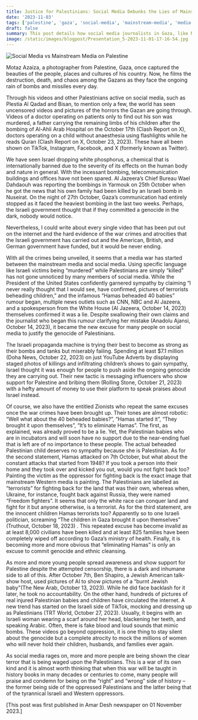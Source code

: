 ```yaml
---
title: Justice for Palestinians: Social Media Debunks the Lies of Mainstream Media
date: '2023-11-03'
tags: ['palestine', 'gaza', 'social-media', 'mainstream-media', 'media-bias', 'propaganda', 'israel', 'war-crimes']
draft: false
summary: This post details how social media journalists in Gaza, like Motaz Azaiza, are exposing Israeli war crimes, directly contradicting the propaganda and biased narratives of mainstream Western media. It highlights debunked lies, like the '40 beheaded babies' story, and the ongoing efforts to dehumanize Palestinians.
image: /static/images/blogpost/Presentation_5-2023-11-01-17-16-54.jpg
---
```


![Social Media vs Mainstream Media on Palestine](/static/images/blogpost/Presentation_5-2023-11-01-17-16-54.jpg)

Motaz Azaiza, a photographer from Palestine, Gaza, once captured the beauties of the people, places and cultures of his country. Now, he films the destruction, death, and chaos among the Gazans as they face the ongoing rain of bombs and missiles every day.

Through his videos and other Palestinians active on social media, such as Plestia Al Qadad and Bisan, to mention only a few, the world has seen uncensored videos and pictures of the horrors the Gazan are going through. Videos of a doctor operating on patients only to find out his son was murdered, a father carrying the remaining limbs of his children after the bombing of Al-Ahli Arab Hospital on the October 17th (Clash Report on X), doctors operating on a child without anaesthesia using flashlights while he reads Quran (Clash Report on X, October 23, 2023). These have all been shown on TikTok, Instagram, Facebook, and X (formerly known as Twitter).

We have seen Israel dropping white phosphorus, a chemical that is internationally banned due to the severity of its effects on the human body and nature in general. With the incessant bombing, telecommunication buildings and offices have not been spared. Al Jazeera’s Chief Bureau Wael Dahdaouh was reporting the bombings in Yarmouk on 25th October when he got the news that his own family had been killed by an Israeli bomb in Nuseirat. On the night of 27th October, Gaza’s communication had entirely stopped as it faced the heaviest bombing in the last two weeks. Perhaps, the Israeli government thought that if they committed a genocide in the dark, nobody would notice.

Nevertheless, I could write about every single video that has been put out on the internet and the hard evidence of the war crimes and atrocities that the Israeli government has carried out and the American, British, and German government have funded, but it would be never ending.

With all the crimes being unveiled, it seems that a media war has started between the mainstream media and social media. Using specific language like Israeli victims being “murdered” while Palestinians are simply “killed” has not gone unnoticed by many members of social media. While the President of the United States confidently garnered sympathy by claiming “I never really thought that I would see, have confirmed, pictures of terrorists beheading children,” and the infamous “Hamas beheaded 40 babies” rumour began, multiple news outlets such as CNN, NBC and Al Jazeera, and a spokesperson from the White House (Al Jazeera, October 14, 2023) themselves confirmed it was a lie. Despite swallowing their own claims and the journalist who began this rumour clarifying her mistake (Anadolu Ajansi, October 14, 2023), it became the new excuse for many people on social media to justify the genocide of Palestinians.

The Israeli propaganda machine is trying their best to become as strong as their bombs and tanks but miserably failing. Spending at least $7.1 million (Doha News, October 22, 2023) on just YouTube Adverts by displaying staged photos of killings and infiltrating children’s shows to gain sympathy, Israel thought it was enough for people to push aside the ongoing genocide they are carrying out. Their new tactic is messaging influencers who show support for Palestine and bribing them (Rolling Stone, October 21, 2023) with a hefty amount of money to use their platform to speak praises about Israel instead.

Of course, we also have the entitled Zionists who repeat the same excuses once the war crimes have been brought up. Their tones are almost robotic: “Well what about the 40 beheaded babies?”, “Hamas started it”, “They brought it upon themselves”, “It’s to eliminate Hamas”. The first, as explained, was already proved to be a lie. Yet, the Palestinian babies who are in incubators and will soon have no support due to the near-ending fuel that is left are of no importance to these people. The actual beheaded Palestinian child deserves no sympathy because she is Palestinian. As for the second statement, Hamas attacked on 7th October, but what about the constant attacks that started from 1948? If you took a person into their home and they took over and kicked you out, would you not fight back too? Painting the victim as the oppressor for fighting back is the exact image that mainstream Western media is painting. The Palestinians are labelled as “terrorists” for fighting back for the land that was their own, whereas when, Ukraine, for instance, fought back against Russia, they were named “Freedom fighters”. It seems that only the white race can conquer land and fight for it but anyone otherwise, is a terrorist. As for the third statement, are the innocent children Hamas terrorists too? Apparently so to one Israeli politician, screaming “The children in Gaza brought it upon themselves” (Truthout, October 18, 2023) . This repeated excuse has become invalid as at least 8,000 civilians have been killed and at least 825 families have been completely wiped off according to Gaza’s ministry of health. Finally, it is becoming more and more obvious that “eliminating Hamas” is only an excuse to commit genocide and ethnic cleansing.

As more and more young people spread awareness and show support for Palestine despite the attempted censorship, there is a dark and inhumane side to all of this. After October 7th, Ben Shapiro, a Jewish American talk-show host, used pictures of AI to show pictures of a “burnt Jewish baby”(The New Arab, October 13, 2023). While he did face backlash for it later, he took no accountability. On the other hand, hundreds of pictures of real injured Palestinian babies and children have circulated the internet. A new trend has started on the Israeli side of TikTok, mocking and dressing up as Palestinians (TRT World, October 27, 2023). Usually, it begins with an Israeli woman wearing a scarf around her head, blackening her teeth, and speaking Arabic. Often, there is fake blood and loud sounds that mimic bombs. These videos go beyond oppression, it is one thing to stay silent about the genocide but a complete atrocity to mock the millions of women who will never hold their children, husbands, and families ever again.

As social media rages on, more and more people are being shown the clear terror that is being waged upon the Palestinians. This is a war of its own kind and it is almost worth thinking that when this war will be taught in history books in many decades or centuries to come, many people will praise and condemn for being on the “right” and “wrong” side of history – the former being side of the oppressed Palestinians and the latter being that of the tyrannical Israeli and Western oppressors.

[This post was first published in Amar Desh newspaper on 01 November 2023.]